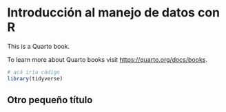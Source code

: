 # Introducción al manejo de datos con R {.unnumbered}

This is a Quarto book.

To learn more about Quarto books visit <https://quarto.org/docs/books>.

```r
# acá iría código
library(tidyverse)
```

## Otro pequeño título
